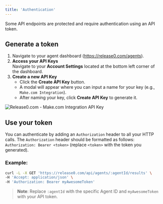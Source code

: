 ```yaml
---
title: 'Authentication'
---
```


Some API endpoints are protected and require authentication using an API token.

## Generate a token

1. Navigate to your agent dashboard (https://release0.com/agents).
2. **Access your API Keys**  
   Navigate to your **Account Settings** located at the bottom left corner of the dashboard.
3. **Create a new API Key**  
   - Click the **Create API Key** button.  
   - A modal will appear where you can input a name for your key (e.g., `Make.com Integration`).  
   - After naming your key, click **Create API Key** to generate it.

<Frame style={{ maxWidth: '400px' }}>
  <img src="/images/account/create-api-key.png" alt="Release0.com - Make.com Integration API Key" />
</Frame>


## Use your token

You can authenticate by adding an `Authorization` header to all your HTTP calls. The `Authorization` header should be formatted as follows: `Authorization: Bearer <token>` (replace `<token>` with the token you generated).

### Example:

```sh
curl -L -X GET 'https://release0.com/api/agents/:agentId/results' \
-H 'Accept: application/json' \
-H 'Authorization: Bearer myAwesomeToken'
```

> **Note**: Replace `:agentId` with the specific Agent ID and `myAwesomeToken` with your API token.